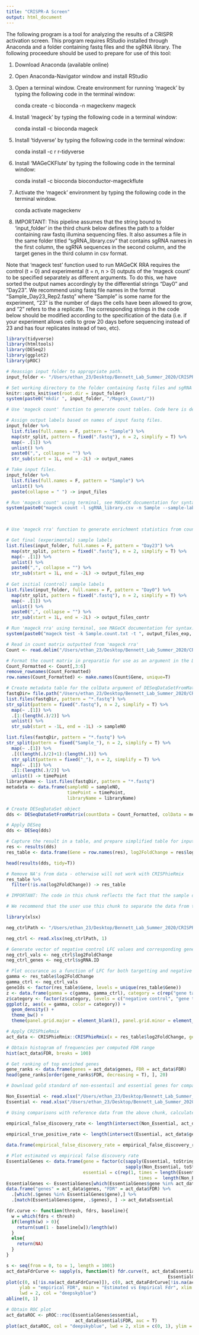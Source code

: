 ```yaml
---
title: "CRISPR-A Screen"
output: html_document
---
```

The following program is a tool for analyzing the results of a CRISPR activation screen.
This program requires RStudio installed through Anaconda and a folder containing fastq files and the sgRNA library. The following proceedure should be used to prepare for use of this tool:

1) Download Anaconda (available online)
2) Open Anaconda-Navigator window and install RStudio
3) Open a terminal window. Create environment for running 'mageck' by typing the following code in the terminal window:

    conda create -c bioconda -n mageckenv mageck
    
4) Install 'mageck' by typing the following code in a terminal window:
    
    conda install -c bioconda mageck
    
5) Install 'tidyverse' by typing the following code in the terminal window:
    
    conda install -c r r-tidyverse 
    
5) Install 'MAGeCKFlute' by typing the following code in the terminal window:

    conda install -c bioconda bioconductor-mageckflute
  
    
6) Activate the 'mageck' environment by typing the following code in the terminal window.

    conda activate mageckenv
    
8) IMPORTANT: This pipeline assumes that the string bound to 'input_folder' in the third chunk below defines the path to a folder containing raw fastq illumina sequencing files. It also assumes a file in the same folder titled "sgRNA_library.csv" that contains sgRNA names in the first column, the sgRNA sequences in the second column, and the target genes in the third column in csv format. 

Note that 'mageck test' function used to run MAGeCK RRA requires the control (t = 0) and experimental (t = n, n > 0) outputs of the 'mageck count' to be specified separately as different arguments. To do this, we have sorted the output names accordingly by the differential strings "Day0" and "Day23". We recommend using fastq file names in the format "Sample_Day23_Rep2.fastq" where "Sample" is some name for the experiment, "23" is the number of days the cells have been allowed to grow, and "2" refers to the a replicate. The corresponding strings in the code below should be modified according to the specification of the data (i.e. if your experiment allows cells to grow 20 days before sequencing instead of 23 and has four replicates instead of two, etc).

```r
library(tidyverse)
library(htmltools)
library(DESeq2)
library(ggplot2)
library(pROC)
```

```r
# Reassign input folder to appropriate path.
input_folder <- "/Users/ethan_23/Desktop/Bennett_Lab_Summer_2020/CRISPR-Cas9_Screen_Sample_Data/"

# Set working directory to the folder containing fastq files and sgRNA library file and create new folder in this directory that can be used to store desired results after analysis.
knitr::opts_knit$set(root.dir = input_folder)
system(paste0("mkdir ", input_folder, "/Mageck_Count/"))
```


```r
# Use 'mageck count' function to generate count tables. Code here is designed to automatically run the functions in terminal.

# Assign output labels based on names of input fastq files.
input_folder %>%
  list.files(full.names = F, pattern = "Sample") %>%
  map(str_split, pattern = fixed(".fastq"), n = 2, simplify = T) %>%
  map(~ .[1]) %>%
  unlist() %>%
  paste0(",", collapse = "") %>% 
  str_sub(start = 1L, end = -2L) -> output_names

# Take input files.
input_folder %>%
  list.files(full.names = F, pattern = "Sample") %>%
  unlist() %>%
  paste(collapse = " ") -> input_files

# Run 'mageck count' using terminal, see MAGeCK documentation for syntax.
system(paste0("mageck count -l sgRNA_library.csv -n Sample --sample-label ", output_names, " --fastq ", input_files))

  
```


```r
# Use 'mageck rra' function to generate enrichment statistics from count tables. Code here is designed to automatically run the functions in terminal.

# Get final (experimental) sample labels
list.files(input_folder, full.names = F, pattern = "Day23") %>%
  map(str_split, pattern = fixed(".fastq"), n = 2, simplify = T) %>%
  map(~ .[1]) %>%
  unlist() %>%
  paste0(",", collapse = "") %>% 
  str_sub(start = 1L, end = -2L) -> output_files_exp
  
# Get initial (control) sample labels
list.files(input_folder, full.names = F, pattern = "Day0") %>%
  map(str_split, pattern = fixed(".fastq"), n = 2, simplify = T) %>%
  map(~ .[1]) %>%
  unlist() %>%
  paste0(",", collapse = "") %>% 
  str_sub(start = 1L, end = -2L) -> output_files_contr

# Run 'mageck rra' using terminal, see MAGeCK documentation for syntax.
system(paste0("mageck test -k Sample.count.txt -t ", output_files_exp, " -c ", output_files_contr, " -n Sample_rra --remove-zero both --remove-zero-threshold 0"))


```



```r
# Read in count matrix outputted from 'mageck rra'
Count <- read.delim("/Users/ethan_23/Desktop/Bennett_Lab_Summer_2020/CRISPR-Cas9_Screen_Sample_Data/Sample.count.txt")

# Format the count matrix in preparatio for use as an argument in the DESeqDataSetFromMatrix() function below
Count_Formatted <- Count[,3:6]
remove_rownames(Count_Formatted)
row.names(Count_Formatted) <- make.names(Count$Gene, unique=T)

```


```r
# Create metadata table for the colData argument of DESeqDataSetFromMatrix. This table can be played with flexibly as long as it contains a row for each sample and a column containing the experimental variable(s).
fastqDir= file.path("/Users/ethan_23/Desktop/Bennett_Lab_Summer_2020/CRISPR-Cas9_Screen_Sample_Data/")
list.files(fastqDir, pattern = "*.fastq") %>%
str_split(pattern = fixed(".fastq"), n = 2, simplify = T) %>%
  map(~ .[1]) %>%
  .[1:(length(.)/2)] %>%
  unlist() %>%
  str_sub(start = -1L, end = -1L) -> sampleNO

list.files(fastqDir, pattern = "*.fastq") %>%
str_split(pattern = fixed("Sample_"), n = 2, simplify = T) %>%
  map(~ .[1]) %>%
  .[((length(.)/2)+1):(length(.))] %>%
  str_split(pattern = fixed("_"), n = 2, simplify = T) %>%
  map(~ .[1]) %>% 
  .[1:(length(.)/2)] %>%
  unlist() -> timePoint
libraryName <- list.files(fastqDir, pattern = "*.fastq")
metadata <- data.frame(sampleNO = sampleNO,
                       timePoint = timePoint,
                       libraryName = libraryName)

# Create DESeqDataSet object
dds <- DESeqDataSetFromMatrix(countData = Count_Formatted, colData = metadata, design = ~ timePoint)

# Apply DESeq
dds <- DESeq(dds)

# Capture the result in a table, and prepare simplified table for input into CRISPhieRmix function below
res <- results(dds)
res_table <- data.frame(Gene = row.names(res), log2FoldChange = res$log2FoldChange)

head(results(dds, tidy=T))

```


```r
# Remove NA's from data - otherwise will not work with CRISPhieRmix
res_table %>%
  filter(!is.na(log2FoldChange)) -> res_table
```

```r
# IMPORTANT: The code in this chunk reflects the fact that the sample data used here does not have documented control (non-targetting) sgRNA's. However, the studies we found that did include control sgRNA's tended to provide their count data instead of the upstream fastq data, which would not allow us to demonstrate the above generation of count data, a critical part of this analysis. To reconcile this issue, in this chunk we use control data from a different study (already in count format), from which we extract the vector of non-targetting sgRNA log2FoldChange values to be used in downstream analysis.

# We recommend that the user use this chunk to separate the data from targetting and non-targetting sgRNA's into two tables.

library(xlsx)

neg_ctrlPath <- "/Users/ethan_23/Desktop/Bennett_Lab_Summer_2020/CRISPR-Cas9_Screen_Sample_Data/neg_contrl.xlsx"

neg_ctrl <- read.xlsx(neg_ctrlPath, 1)

# Generate vector of negative control LFC values and corresponding gene ID's in order to ensure utility of remaining pipeline.
neg_ctrl_vals <- neg_ctrl$log2FoldChange
neg_ctrl_genes <- neg_ctrl$sgRNA.ID

```

```r
# Plot occurance as a function of LFC for both targetting and negative control sgRNA data.
gamma <- res_table$log2FoldChange
gamma_ctrl <- neg_ctrl_vals
geneIds <- factor(res_table$Gene, levels = unique(res_table$Gene))
z <- data.frame(gamma = c(gamma, gamma_ctrl), category = c(rep("gene targetting", length(gamma)), rep("negative control", length(gamma_ctrl))))
z$category <- factor(z$category, levels = c("negative control", "gene targetting"))
ggplot(z, aes(x = gamma, color = category)) +
  geom_density() +
  theme_bw() +
  theme(panel.grid.major = element_blank(), panel.grid.minor = element_blank(), axis.line = element_line())

```


```r
# Apply CRISPhieRmix
act_data <- CRISPhieRmix::CRISPhieRmix(x = res_table$log2FoldChange, geneIds = res_table$Gene, negCtrl = neg_ctrl_vals, PLOT = T)

```



```r
# Obtain histogram of frequencies per computed FDR range
hist(act_data$FDR, breaks = 100)
```



```r
# Get ranking of top enriched genes
gene_ranks <- data.frame(genes = act_data$genes, FDR = act_data$FDR)
head(gene_ranks[order(gene_ranks$FDR, decreasing = T), ], 20)
```

```r
# Download gold standard of non-essentail and essential genes for comparative analysis from https://github.com/timydaley/CRISPhieRmix/blob/master/vignettes/

Non_Essential <- read.xlsx("/Users/ethan_23/Desktop/Bennett_Lab_Summer_2020/CRISPR-Cas9_Screen_Sample_Data/Non-EssentialGenes.xlsx", 1)$Gene
Essential <- read.xlsx("/Users/ethan_23/Desktop/Bennett_Lab_Summer_2020/CRISPR-Cas9_Screen_Sample_Data/CoreEssentialGenes.xlsx", 1)$Gene
```

```r
# Using comparisons with reference data from the above chunk, calculate empirical false discovery rate and empirical true positive rate.

empirical_false_discovery_rate <- length(intersect(Non_Essential, act_data$genes[which(act_data$FDR < 0.1)]))/sum(act_data$FDR < 0.1)

empirical_true_positive_rate <- length(intersect(Essential, act_data$genes[which(act_data$FDR < 0.1)]))/length(Essential)
 
data.frame(empirical_false_discovery_rate = empirical_false_discovery_rate, empirical_true_positive_rate = empirical_true_positive_rate)
```

```r
# Plot estimated vs empirical false discovery rate
EssentialGenes <- data.frame(gene = factor(c(sapply(Essential, toString), 
                                             sapply(Non_Essential, toString))),
                             essential = c(rep(1, times = length(Essential)), rep(0,
                                                  times =  length(Non_Essential))))
EssentialGenes <- EssentialGenes[which(EssentialGenes$gene %in% act_data$genes), ]
data.frame("genes" = act_data$genes, "FDR" = act_data$FDR) %>%
  .[which(.$genes %in% EssentialGenes$gene),] %>%
  .[match(EssentialGenes$gene, .$genes), ] -> act_dataEssential

fdr.curve <- function(thresh, fdrs, baseline){
  w = which(fdrs < thresh)
  if(length(w) > 0){
    return(sum(1 - baseline[w])/length(w))
  }
  else{
    return(NA)
  }
}

s <- seq(from = 0, to = 1, length = 1001)
act_dataFdrCurve <- sapply(s, function(t) fdr.curve(t, act_dataEssential$FDR,
                                                             EssentialGenes$essential))
plot(c(0, s[!is.na(act_dataFdrCurve)]), c(0, act_dataFdrCurve[!is.na(act_dataFdrCurve)]), type = "l", xlab = "estimated FDR", 
     ylab = "empirical FDR", main = "Estimated vs Empirical Fdr", xlim = c(0, 1), ylim = c(0, 1),
     lwd = 2, col = "deepskyblue")
abline(0, 1)
```

```r
# Obtain ROC plot
act_dataROC <- pROC::roc(EssentialGenes$essential, 
                          act_dataEssential$FDR, auc = T)
plot(act_dataROC, col = "deepskyblue", lwd = 2, xlim = c(0, 1), ylim = c(0, 1), main = "ROC")
```

```r

```

